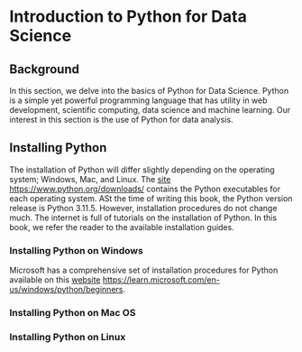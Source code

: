# **Introduction to Python for Data Science**

## Background

In this section, we delve into the basics of Python for Data Science. Python is a simple yet powerful programming language that has utility in web development, scientific computing, data science and machine learning. Our interest in this section is the use of Python for data analysis.

## Installing Python

The installation of Python will differ slightly depending on the operating system; Windows, Mac, and Linux. The [site](https://www.python.org/downloads/) <https://www.python.org/downloads/> contains the Python executables for each operating system. ASt the time of writing this book, the Python version release is Python 3.11.5. However, installation procedures do not change much. The internet is full of tutorials on the installation of Python. In this book, we refer the reader to the available installation guides. 

### Installing Python on Windows

Microsoft has a comprehensive set of installation procedures for Python available on this [website](https://learn.microsoft.com/en-us/windows/python/beginners) <https://learn.microsoft.com/en-us/windows/python/beginners>.


### Installing Python on Mac OS


### Installing Python on Linux












